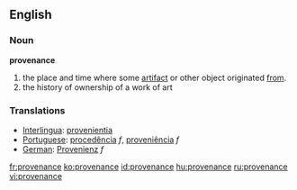 ==English==
=== Noun ===
'''provenance'''
#the place and time where some [[artifact]] or other object originated [[from]].
#the history of ownership of a work of art

===Translations===
*[[Interlingua]]: [[provenientia]]
*[[Portuguese]]: [[procedência]] ''f'', [[proveniência]] ''f''
*[[German]]: [[Provenienz]] ''f''

[[fr:provenance]]
[[ko:provenance]]
[[id:provenance]]
[[hu:provenance]]
[[ru:provenance]]
[[vi:provenance]]